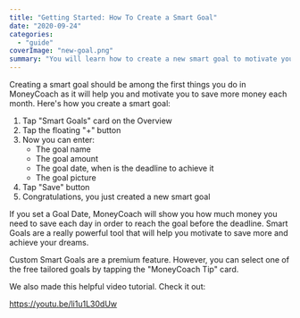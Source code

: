 ```yaml
---
title: "Getting Started: How To Create a Smart Goal"
date: "2020-09-24"
categories: 
  - "guide"
coverImage: "new-goal.png"
summary: "You will learn how to create a new smart goal to motivate you and work to achieve it."
---
```


Creating a smart goal should be among the first things you do in MoneyCoach as it will help you and motivate you to save more money each month. Here's how you create a smart goal:

1. Tap "Smart Goals" card on the Overview
2. Tap the floating "+" button
3. Now you can enter:
    - The goal name
    - The goal amount
    - The goal date, when is the deadline to achieve it
    - The goal picture
4. Tap "Save" button
5. Congratulations, you just created a new smart goal

If you set a Goal Date, MoneyCoach will show you how much money you need to save each day in order to reach the goal before the deadline. Smart Goals are a really powerful tool that will help you motivate to save more and achieve your dreams.

Custom Smart Goals are a premium feature. However, you can select one of the free tailored goals by tapping the "MoneyCoach Tip" card.

We also made this helpful video tutorial. Check it out:

https://youtu.be/li1u1L30dUw
